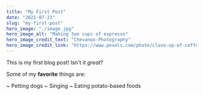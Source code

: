 ```yaml
---
title: "My First Post"
date: "2021-07-23"
slug: "my-first-post"
hero_image: "./image.jpg"
hero_image_alt: "Making two cups of expresso"
hero_image_credit_text: "Chevanon-Photography"
hero_image_credit_link: "https://www.pexels.com/photo/close-up-of-coffee-cup-324028/"
---
```


This is my first blog post! Isn't it *great*?

Some of my **favorite** things are:

~ Petting dogs
~ Singing
~ Eating potato-based foods